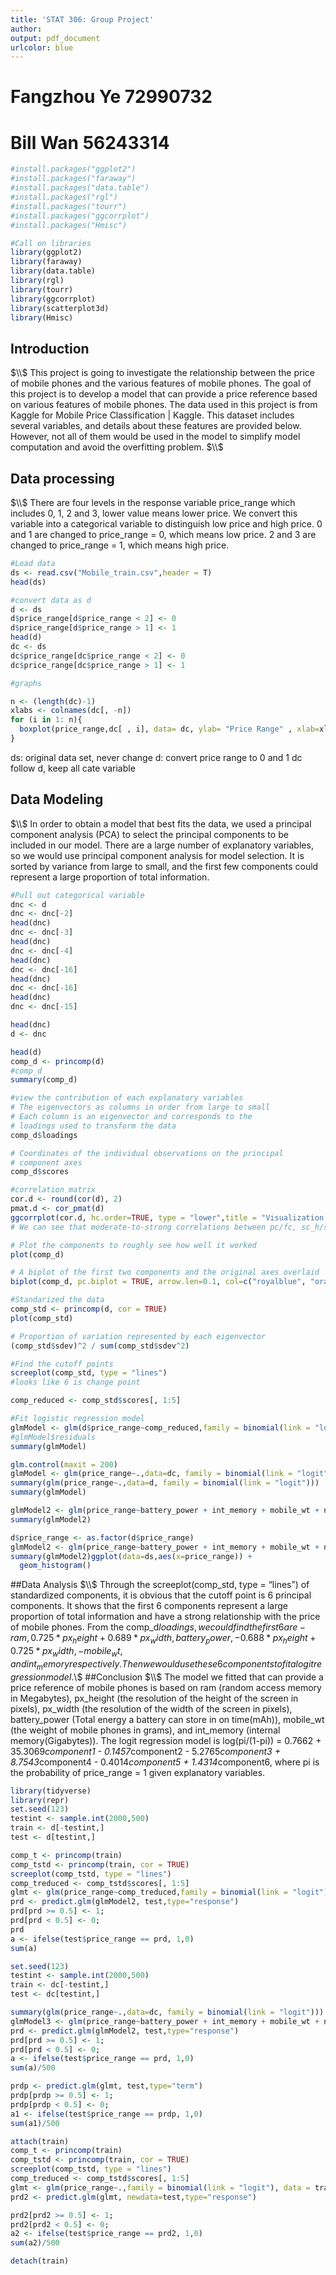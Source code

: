 ---
title: 'STAT 306: Group Project'
author: 
output: pdf_document
urlcolor: blue
---
# Fangzhou Ye 72990732
# Bill Wan 56243314

```{r echo=FALSE, include=FALSE}

#install.packages("ggplot2")
#install.packages("faraway")
#install.packages("data.table")
#install.packages("rgl")
#install.packages("tourr")
#install.packages("ggcorrplot")
#install.packages("Hmisc")
```

```{r echo=FALSE, include=FALSE}
#Call on libraries
library(ggplot2)
library(faraway)
library(data.table)
library(rgl)
library(tourr)
library(ggcorrplot)
library(scatterplot3d)
library(Hmisc)
```

## Introduction
$\\$
This project is going to investigate the relationship between the price of mobile phones and the various features of mobile phones. The goal of this project is to develop a model that can provide a price reference based on various features of mobile phones. The data used in this project is from Kaggle for Mobile Price Classification | Kaggle. This dataset includes several variables, and details about these features are provided below. However, not all of them would be used in the model to simplify model computation and avoid the overfitting problem. 
$\\$


## Data processing
$\\$
There are four levels in the response variable price_range which includes 0, 1, 2 and 3, lower value means lower price. We convert this variable into a categorical variable to distinguish low price and high price. 0 and 1 are changed to price_range = 0, which means low price. 2 and 3 are changed to price_range = 1, which means high price.

```{r echo=FALSE, include=FALSE}
#Load data
ds <- read.csv("Mobile_train.csv",header = T)
head(ds)
```

```{r echo=FALSE}
#convert data as d
d <- ds
d$price_range[d$price_range < 2] <- 0
d$price_range[d$price_range > 1] <- 1
head(d)
dc <- ds
dc$price_range[dc$price_range < 2] <- 0
dc$price_range[dc$price_range > 1] <- 1
```

```{r echo=FALSE}
#graphs

n <- (length(dc)-1)
xlabs <- colnames(dc[, -n])
for (i in 1: n){
  boxplot(price_range,dc[ , i], data= dc, ylab= "Price Range" , xlab=xlabs)
}


```


ds: original data set, never change
d: convert price range to 0 and 1
dc follow d, keep all cate variable



## Data Modeling
$\\$
In order to obtain a model that best fits the data, we used a principal component analysis (PCA) to select the principal components to be included in our model. There are a large number of explanatory variables, so we would use principal component analysis for model selection. It is sorted by variance from large to small, and the first few components could represent a large proportion of total information. 
```{r}
#Pull out categorical variable
dnc <- d
dnc <- dnc[-2]
head(dnc)
dnc <- dnc[-3]
head(dnc)
dnc <- dnc[-4]
head(dnc)
dnc <- dnc[-16]
head(dnc)
dnc <- dnc[-16]
head(dnc)
dnc <- dnc[-15]

head(dnc)
d <- dnc
```

```{r echo=FALSE}
head(d)
comp_d <- princomp(d)
#comp_d
summary(comp_d)

```


```{r echo=FALSE, include=FALSE}
#view the contribution of each explanatory variables
# The eigenvectors as columns in order from large to small
# Each column is an eigenvector and corresponds to the
# loadings used to transform the data
comp_d$loadings

# Coordinates of the individual observations on the principal
# component axes
comp_d$scores

```


```{r echo=FALSE}
#correlation matrix 
cor.d <- round(cor(d), 2)
pmat.d <- cor_pmat(d)
ggcorrplot(cor.d, hc.order=TRUE, type = "lower",title = "Visualization of the Correlation Matrix", lab = F, lab_size = 2, lab_col = "green", insig = "pch", p.mat = pmat.d, ggtheme = ggplot2::theme_update(), show.diag = 0)
# We can see that moderate-to-strong correlations between pc/fc, sc_h/sc_w, pix_h/pix_w, four_g/three_g, ram/price_range
```

```{r echo=FALSE}
# Plot the components to roughly see how well it worked
plot(comp_d)

# A biplot of the first two components and the original axes overlaid
biplot(comp_d, pc.biplot = TRUE, arrow.len=0.1, col=c("royalblue", "orange"), cex=c(0.8, 0.5), expand=1, scale = 1)


```

```{r echo=FALSE}
#Standarized the data
comp_std <- princomp(d, cor = TRUE)
plot(comp_std)

# Proportion of variation represented by each eigenvector
(comp_std$sdev)^2 / sum(comp_std$sdev^2)
```

```{r echo=FALSE}
#Find the cutoff points
screeplot(comp_std, type = "lines")
#looks like 6 is change point
```



```{r echo=FALSE}
comp_reduced <- comp_std$scores[, 1:5]
```




```{r echo=FALSE}
#Fit logistic regression model
glmModel <- glm(d$price_range~comp_reduced,family = binomial(link = "logit"))
#glmModel$residuals
summary(glmModel)
```
```{r}
glm.control(maxit = 200)
glmModel <- glm(price_range~.,data=dc, family = binomial(link = "logit"))
summary(glm(price_range~.,data=d, family = binomial(link = "logit")))
summary(glmModel)
```

```{r}
glmModel2 <- glm(price_range~battery_power + int_memory + mobile_wt + n_cores + px_height + px_width + ram,data=d, family = binomial(link = "logit"))
summary(glmModel2)
```
```{r}
d$price_range <- as.factor(d$price_range)
glmModel2 <- glm(price_range~battery_power + int_memory + mobile_wt + n_cores + px_height + px_width + px_width:px_height + ram,data=train, family = binomial(link = "logit"))
summary(glmModel2)ggplot(data=ds,aes(x=price_range)) +
  geom_histogram()
```


##Data Analysis 
$\\$
Through the screeplot(comp_std, type = "lines") of standardized components, it is obvious that the cutoff point is 6 principal components. It shows that the first 6 components represent a large proportion of total information and have a strong relationship with the price of mobile phones. From the comp_d$loadings, we could find the first 6 are -ram, 0.725*px_height+0.689*px_width, battery_power, -0.688*px_height+0.725*px_width, -mobile_wt, and int_memory respectively. Then we would use these 6 components to fit a logit regression model. 
$\\$
##Conclusion
$\\$
The model we fitted that can provide a price reference of mobile phones is based on ram (random access memory in Megabytes), px_height (the resolution of the height of the screen in pixels), px_width (the resolution of the width of the screen in pixels), battery_power (Total energy a battery can store in on time(mAh)), mobile_wt (the weight of mobile phones in grams), and int_memory (internal memory(Gigabytes)). The logit regression model is log(pi/(1-pi)) = 0.7662 + 35.3069*component1 - 0.1457*component2 - 5.2765*component3 + 8.7543*component4 - 0.4014*component5 + 1.4314*component6, where pi is the probability of price_range = 1 given explanatory variables. 


```{r}
library(tidyverse)
library(repr)
set.seed(123)
testint <- sample.int(2000,500)
train <- d[-testint,]
test <- d[testint,]

```

```{r}
comp_t <- princomp(train)
comp_tstd <- princomp(train, cor = TRUE)
screeplot(comp_tstd, type = "lines")
comp_treduced <- comp_tstd$scores[, 1:5]
glmt <- glm(price_range~comp_treduced,family = binomial(link = "logit"), data = train)
prd <- predict.glm(glmModel2, test,type="response")
prd[prd >= 0.5] <- 1;
prd[prd < 0.5] <- 0;
prd
a <- ifelse(test$price_range == prd, 1,0)
sum(a)
```




```{r}
set.seed(123)
testint <- sample.int(2000,500)
train <- dc[-testint,]
test <- dc[testint,]

```

```{r}
summary(glm(price_range~.,data=dc, family = binomial(link = "logit")))
glmModel3 <- glm(price_range~battery_power + int_memory + mobile_wt + n_cores + px_height + px_width + px_width:px_height + ram + wifi,data=train, family = binomial(link = "logit"))
prd <- predict.glm(glmModel2, test,type="response")
prd[prd >= 0.5] <- 1;
prd[prd < 0.5] <- 0;
a <- ifelse(test$price_range == prd, 1,0)
sum(a)/500
```
```{r}
prdp <- predict.glm(glmt, test,type="term")
prdp[prdp >= 0.5] <- 1;
prdp[prdp < 0.5] <- 0;
a1 <- ifelse(test$price_range == prdp, 1,0)
sum(a1)/500
```
```{r}
attach(train)
comp_t <- princomp(train)
comp_tstd <- princomp(train, cor = TRUE)
screeplot(comp_tstd, type = "lines")
comp_treduced <- comp_tstd$scores[, 1:5]
glmt <- glm(price_range~.,family = binomial(link = "logit"), data = train)
prd2 <- predict.glm(glmt, newdata=test,type="response")

prd2[prd2 >= 0.5] <- 1;
prd2[prd2 < 0.5] <- 0;
a2 <- ifelse(test$price_range == prd2, 1,0)
sum(a2)/500

detach(train)
```

